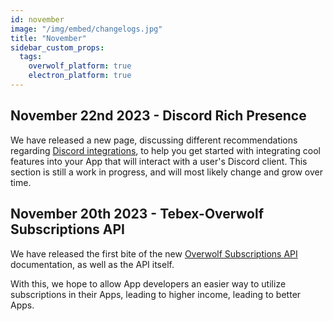 ```yaml
---
id: november
image: "/img/embed/changelogs.jpg"
title: "November"
sidebar_custom_props:
  tags:
    overwolf_platform: true
    electron_platform: true
---
```


## November 22nd 2023 - Discord Rich Presence

We have released a new page, discussing different recommendations regarding [Discord integrations](/topics/integrations/discord),
to help you get started with integrating cool features into your App that will interact with a user's Discord client. This section
is still a work in progress, and will most likely change and grow over time.

## November 20th 2023 - Tebex-Overwolf Subscriptions API

We have released the first bite of the new [Overwolf Subscriptions API](/start/monetize-your-app/subscriptions) documentation,
as well as the API itself.

With this, we hope to allow App developers an easier way to utilize subscriptions in their Apps,
leading to higher income, leading to better Apps.